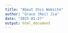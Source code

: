 ```yaml
---
title: "About this Website"
author: "Grace (Rei) Jia"
date: "2025-01-27"
output: html_document
---
```



